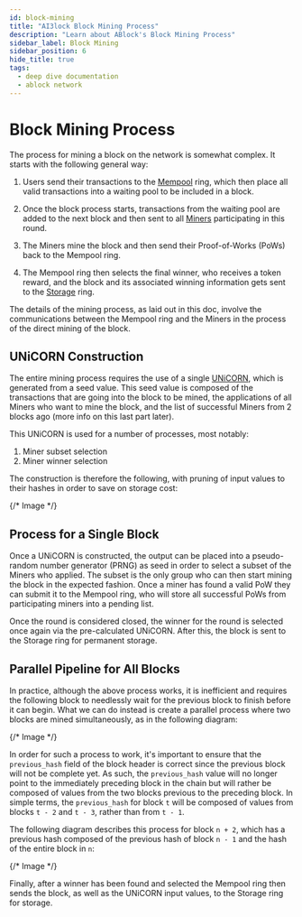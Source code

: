 ```yaml
---
id: block-mining
title: "AI3lock Block Mining Process"
description: "Learn about ABlock's Block Mining Process"
sidebar_label: Block Mining
sidebar_position: 6
hide_title: true
tags:
  - deep dive documentation
  - ablock network
---
```


# Block Mining Process
The process for mining a block on the network is somewhat complex. It starts with the following general way:

1. Users send their transactions to the [Mempool](mempool-node) ring, which then place all valid transactions into a waiting pool to be included in a block.

2. Once the block process starts, transactions from the waiting pool are added to the next block and then sent to all [Miners](miner-node) participating in this round.

3. The Miners mine the block and then send their Proof-of-Works (PoWs) back to the Mempool ring.

4. The Mempool ring then selects the final winner, who receives a token reward, and the block and its associated winning information gets sent to the [Storage](storage-node) ring.

The details of the mining process, as laid out in this doc, involve the communications between the Mempool ring and the Miners in the process of the direct mining of the block.

## UNiCORN Construction

The entire mining process requires the use of a single [UNiCORN](unicorns), which is generated from a seed value. This seed value is composed of the transactions that are going into the block to be mined, the applications of all Miners who want to mine the block, and the list of successful Miners from 2 blocks ago (more info on this last part later).

This UNiCORN is used for a number of processes, most notably:

1. Miner subset selection
2. Miner winner selection

The construction is therefore the following, with pruning of input values to their hashes in order to save on storage cost:

{/* Image */}

## Process for a Single Block

Once a UNiCORN is constructed, the output can be placed into a pseudo-random number generator (PRNG) as seed in order to select a subset of the Miners who applied. The subset is the only group who can then start mining the block in the expected fashion. Once a miner has found a valid PoW they can submit it to the Mempool ring, who will store all successful PoWs from participating miners into a pending list.

Once the round is considered closed, the winner for the round is selected once again via the pre-calculated UNiCORN. After this, the block is sent to the Storage ring for permanent storage.

## Parallel Pipeline for All Blocks

In practice, although the above process works, it is inefficient and requires the following block to needlessly wait for the previous block to finish before it can begin. What we can do instead is create a parallel process where two blocks are mined simultaneously, as in the following diagram:

{/* Image */}

In order for such a process to work, it's important to ensure that the `previous_hash` field of the block header is correct since the previous block will not be complete yet. As such, the `previous_hash` value will no longer point to the immediately preceding block in the chain but will rather be composed of values from the two blocks previous to the preceding block. In simple terms, the `previous_hash` for block `t` will be composed of values from blocks `t - 2` and `t - 3`, rather than from `t - 1`.

The following diagram describes this process for block `n + 2`, which has a previous hash composed of the previous hash of block `n - 1` and the hash of the entire block in `n`:

{/* Image */}

Finally, after a winner has been found and selected the Mempool ring then sends the block, as well as the UNiCORN input values, to the Storage ring for storage.
